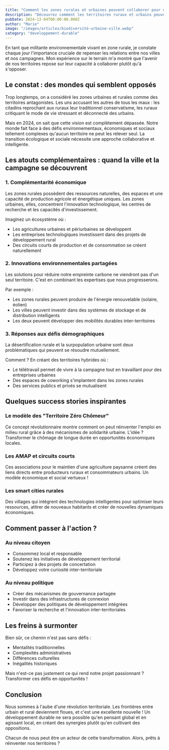 ```yaml
---
title: "Comment les zones rurales et urbaines peuvent collaborer pour un développement vraiment durable"
description: "Découvrez comment les territoires ruraux et urbains peuvent travailler ensemble pour créer un avenir plus durable et harmonieux. Un regard neuf sur la collaboration territoriale en 2024."
pubDate: 2024-12-04T00:00:00.000Z
author: "Marie"
image: "/images/articles/biodiversité-urbaine-ville.webp"
category: "developpement-durable"
---
```


En tant que militante environnementale vivant en zone rurale, je constate chaque jour l'importance cruciale de repenser les relations entre nos villes et nos campagnes. Mon expérience sur le terrain m'a montré que l'avenir de nos territoires repose sur leur capacité à collaborer plutôt qu'à s'opposer.

## Le constat : des mondes qui semblent opposés

Trop longtemps, on a considéré les zones urbaines et rurales comme des territoires antagonistes. Les uns accusant les autres de tous les maux : les citadins reprochant aux ruraux leur traditionnel conservatisme, les ruraux critiquant le mode de vie stressant et déconnecté des urbains.

Mais en 2024, on sait que cette vision est complètement dépassée. Notre monde fait face à des défis environnementaux, économiques et sociaux tellement complexes qu'aucun territoire ne peut les relever seul. La transition écologique et sociale nécessite une approche collaborative et intelligente.

## Les atouts complémentaires : quand la ville et la campagne se découvrent

### 1. Complémentarité économique

Les zones rurales possèdent des ressources naturelles, des espaces et une capacité de production agricole et énergétique uniques. Les zones urbaines, elles, concentrent l'innovation technologique, les centres de recherche et les capacités d'investissement.

Imaginez un écosystème où :
- Les agricultures urbaines et périurbaines se développent
- Les entreprises technologiques investissent dans des projets de développement rural
- Des circuits courts de production et de consommation se créent naturellement

### 2. Innovations environnementales partagées

Les solutions pour réduire notre empreinte carbone ne viendront pas d'un seul territoire. C'est en combinant les expertises que nous progresserons.

Par exemple :
- Les zones rurales peuvent produire de l'énergie renouvelable (solaire, éolien)
- Les villes peuvent investir dans des systèmes de stockage et de distribution intelligents
- Les deux peuvent développer des mobilités durables inter-territoires

### 3. Réponses aux défis démographiques

La désertification rurale et la surpopulation urbaine sont deux problématiques qui peuvent se résoudre mutuellement.

Comment ? En créant des territoires hybrides où :
- Le télétravail permet de vivre à la campagne tout en travaillant pour des entreprises urbaines
- Des espaces de coworking s'implantent dans les zones rurales
- Des services publics et privés se mutualisent

## Quelques success stories inspirantes

### Le modèle des "Territoire Zéro Chômeur"

Ce concept révolutionnaire montre comment on peut réinventer l'emploi en milieu rural grâce à des mécanismes de solidarité urbaine. L'idée ? Transformer le chômage de longue durée en opportunités économiques locales.

### Les AMAP et circuits courts

Ces associations pour le maintien d'une agriculture paysanne créent des liens directs entre producteurs ruraux et consommateurs urbains. Un modèle économique et social vertueux !

### Les smart cities rurales

Des villages qui intègrent des technologies intelligentes pour optimiser leurs ressources, attirer de nouveaux habitants et créer de nouvelles dynamiques économiques.

## Comment passer à l'action ?

### Au niveau citoyen

- Consommez local et responsable
- Soutenez les initiatives de développement territorial
- Participez à des projets de concertation
- Développez votre curiosité inter-territoriale

### Au niveau politique

- Créer des mécanismes de gouvernance partagée
- Investir dans des infrastructures de connexion
- Développer des politiques de développement intégrées
- Favoriser la recherche et l'innovation inter-territoriales

## Les freins à surmonter

Bien sûr, ce chemin n'est pas sans défis :
- Mentalités traditionnelles
- Complexités administratives
- Différences culturelles
- Inégalités historiques

Mais n'est-ce pas justement ce qui rend notre projet passionnant ? Transformer ces défis en opportunités !

## Conclusion

Nous sommes à l'aube d'une révolution territoriale. Les frontières entre urbain et rural deviennent floues, et c'est une excellente nouvelle ! Un développement durable ne sera possible qu'en pensant global et en agissant local, en créant des synergies plutôt qu'en cultivant des oppositions.

Chacun de nous peut être un acteur de cette transformation. Alors, prêts à réinventer nos territoires ?
